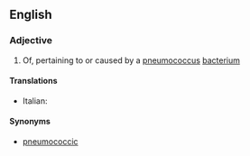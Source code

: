 ==English==

===Adjective===
{{en-adj|-}}

# Of, pertaining to or caused by a [[pneumococcus]] [[bacterium]]

====Translations====
{{trans-top|of, pertaining to or caused by the pneumococcus}}
* Italian: {{t-|it|pneumococcico}}
{{trans-mid}}
{{trans-bottom}}

====Synonyms====
* [[pneumococcic]]